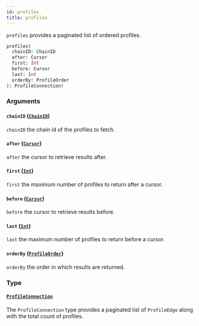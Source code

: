 ```yaml
---
id: profiles
title: profiles
---
```



`profiles` provides a paginated list of ordered profiles.

```graphql
profiles(
  chainID: ChainID
  after: Cursor
  first: Int
  before: Cursor
  last: Int
  orderBy: ProfileOrder
): ProfileConnection!
```


### Arguments

#### `chainID` ([`ChainID`](/reference/scalars/chain-id))

`chainID` the chain id of the profiles to fetch.


#### `after` ([`Cursor`](/reference/scalars/cursor))

`after` the cursor to retrieve results after.


#### `first` ([`Int`](/reference/scalars/int))

`first` the maximum number of profiles to return after a cursor.


#### `before` ([`Cursor`](/reference/scalars/cursor))

`before` the cursor to retrieve results before.


#### `last` ([`Int`](/reference/scalars/int))

`last` the maximum number of profiles to return before a cursor.


#### `orderBy` ([`ProfileOrder`](/reference/inputs/profile-order))

`orderBy` the order in which results are returned.


### Type

#### [`ProfileConnection`](/reference/objects/profile-connection) 

The `ProfileConnection` type provides a paginated list of `ProfileEdge` along with the total count of profiles.




